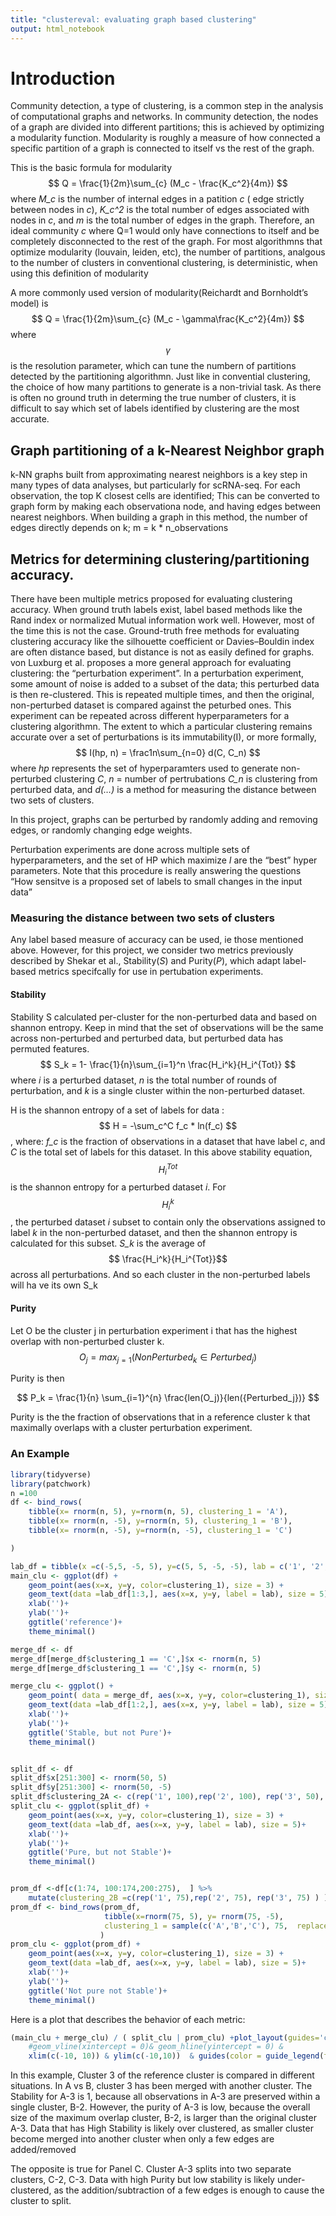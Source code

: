 ```yaml
---
title: "clustereval: evaluating graph based clustering"
output: html_notebook
---
```


# Introduction

  Community detection, a type of clustering, is a common step in the analysis of computational graphs and networks. In community detection, the nodes of a graph are divided into different partitions; this is achieved by optimizing a modularity function. Modularity is roughly a measure of how connected a specific partition of a graph is connected to itself vs the rest of the graph.

This is the basic formula for modularity
$$ Q = \frac{1}{2m}\sum_{c} (M_c - \frac{K_c^2}{4m})  $$
where *M_c* is the number of internal edges in a patition  *c* ( edge strictly between nodes in *c*),
*K_c^2* is the total number of edges associated with nodes in *c*, and *m* is the total number of edges in the graph. Therefore, an ideal community *c* where Q=1 would only have connections to itself and be completely disconnected to the rest of the graph. For most algorithmns that optimize modularity (louvain, leiden, etc), the number of partitions, analgous to the number of clusters in conventional clustering, is deterministic, when using this definition of modularity 

  A more commonly used version of modularity(Reichardt and Bornholdt's model) is 
$$ Q = \frac{1}{2m}\sum_{c} (M_c - \gamma\frac{K_c^2}{4m})  $$ 
where $$ \gamma $$ is the resolution parameter, which can tune the numbern of partitions detected by the partitioning algorithmn. Just like in convential clustering, the choice of how many partitions to generate is a non-trivial task. As there is often no ground truth in determing the true number of clusters, it is difficult to say which set of labels identified by clustering are the most accurate.


## Graph partitioning of a k-Nearest Neighbor graph
k-NN graphs built from approximating nearest neighbors is a key step in many types of data analyses, but particularly for scRNA-seq. For each observation, the top K closest cells are identified; This can be converted to graph form by making each observationa  node, and having edges between nearest neighbors. When building a graph in this method, the number of edges directly depends on k; m = k * n_observations
  
## Metrics for determining clustering/partitioning accuracy.
  There have been multiple metrics proposed for evaluating clustering accuracy. When ground truth labels exist, label based methods like the Rand index or normalized Mutual information work well. However, most of the time this is not the case. Ground-truth free methods for evaluating clustering accuracy like the silhouette coefficient or Davies–Bouldin index are often distance based, but distance is not as easily defined for graphs. 
  von Luxburg et al. proposes a more general approach for evaluating clustering: the "perturbation experiment". In a perturbation experiment, some amount of noise is added to a subset of the data; this perturbed data is then re-clustered. This is repeated multiple times, and then the original, non-perturbed dataset is compared against the peturbed ones.  This experiment can be repeated across different hyperparameters for a clustering algorithmn. The extent to which a particular clustering remains accurate over a set of perturbations is its immutability(I), or more formally, 
  $$ I(hp, n) = \frac1n\sum_{n=0} d(C, C_n) $$
where *hp* represents the set of hyperparamters used to generate non-perturbed clustering *C*,
*n* = number of pertrubations 
*C_n* is clustering from perturbed data, 
and *d(...)* is a method for measuring the distance between two sets of clusters. 

In this project, graphs can be perturbed by  randomly adding and removing edges, or randomly changing edge weights.

Perturbation experiments are done across multiple sets of hyperparameters, and the set of HP which maximize *I* are the "best" hyper parameters. Note that this procedure is really answering the questions "How sensitve is a proposed set of labels to small changes in the input data"

### Measuring the distance between two sets of clusters 
  Any label based measure of accuracy can be used, ie those mentioned above. However, for this project, we consider two metrics previously described by Shekar et al., Stability(*S*) and Purity(*P*), which adapt label-based metrics specifcally for use in pertubation experiments.
  
#### Stability
Stability S calculated per-cluster for the non-perturbed data and based on shannon entropy. Keep in mind that the set of observations will be the same across non-perturbed and perturbed data, but perturbed data has permuted features.
$$ S_k = 1- \frac{1}{n}\sum_{i=1}^n \frac{H_i^k}{H_i^{Tot}} $$
where *i* is a perturbed dataset, *n* is the total number of rounds of perturbation, and *k* is a single cluster within the non-perturbed dataset.

H is the shannon entropy of a set of labels for data : $$ H = -\sum_c^C f_c * ln(f_c) $$, where:
*f_c* is the fraction of observations in a dataset that have label *c*, and *C* is the total set of labels for this dataset. In this above stability equation, $$H_i^{Tot}$$ is the shannon entropy for a perturbed dataset *i*. For $$H_i^k$$, the  perturbed dataset *i* subset to contain only the observations assigned to label *k* in the non-perturbed dataset, and then the shannon entropy is calculated for this subset. *S_k* is the average of $$ \frac{H_i^k}{H_i^{Tot}}$$ across all perturbations. And so each cluster in the non-perturbed labels will ha ve its own S_k 

#### Purity 

Let O be the cluster j in perturbation experiment i that has the highest overlap with non-perturbed cluster k.  $$ O_j =   max_{j=1}( NonPerturbed_k \in Perturbed_j) $$ 

Purity is then

$$ P_k = \frac{1}{n} \sum_{i=1}^{n} \frac{len(O_j)}{len({Perturbed_j})} $$

 Purity is the the fraction of observations that in a reference cluster k that maximally overlaps with a cluster perturbation experiment. 
 
 
 
### An Example 

```r
library(tidyverse)
library(patchwork)
n =100
df <- bind_rows(
    tibble(x= rnorm(n, 5), y=rnorm(n, 5), clustering_1 = 'A'),
    tibble(x= rnorm(n, -5), y=rnorm(n, 5), clustering_1 = 'B'),
    tibble(x= rnorm(n, -5), y=rnorm(n, -5), clustering_1 = 'C')

)

lab_df = tibble(x =c(-5,5, -5, 5), y=c(5, 5, -5, -5), lab = c('1', '2', '3', '4'))
main_clu <- ggplot(df) + 
    geom_point(aes(x=x, y=y, color=clustering_1), size = 3) + 
    geom_text(data =lab_df[1:3,], aes(x=x, y=y, label = lab), size = 5)+
    xlab('')+
    ylab('')+
    ggtitle('reference')+
    theme_minimal()

merge_df <- df
merge_df[merge_df$clustering_1 == 'C',]$x <- rnorm(n, 5)
merge_df[merge_df$clustering_1 == 'C',]$y <- rnorm(n, 5)

merge_clu <- ggplot() + 
    geom_point( data = merge_df, aes(x=x, y=y, color=clustering_1), size = 3) + 
    geom_text(data =lab_df[1:2,], aes(x=x, y=y, label = lab), size = 5)+
    xlab('')+
    ylab('')+
    ggtitle('Stable, but not Pure')+
    theme_minimal()


split_df <- df 
split_df$x[251:300] <- rnorm(50, 5)
split_df$y[251:300] <- rnorm(50, -5)
split_df$clustering_2A <- c(rep('1', 100),rep('2', 100), rep('3', 50), rep('4', 50) )
split_clu <- ggplot(split_df) + 
    geom_point(aes(x=x, y=y, color=clustering_1), size = 3) + 
    geom_text(data =lab_df, aes(x=x, y=y, label = lab), size = 5)+
    xlab('')+
    ylab('')+
    ggtitle('Pure, but not Stable')+
    theme_minimal()


prom_df <-df[c(1:74, 100:174,200:275),  ] %>% 
    mutate(clustering_2B =c(rep('1', 75),rep('2', 75), rep('3', 75) ) )
prom_df <- bind_rows(prom_df, 
                     tibble(x=rnorm(75, 5), y= rnorm(75, -5),
                     clustering_1 = sample(c('A','B','C'), 75,  replace = T), clustering_2B = '4' )
                    )
prom_clu <- ggplot(prom_df) + 
    geom_point(aes(x=x, y=y, color=clustering_1), size = 3) + 
    geom_text(data =lab_df, aes(x=x, y=y, label = lab), size = 5)+
    xlab('')+
    ylab('')+
    ggtitle('Not pure not Stable')+
    theme_minimal()
```

Here is a plot that describes the behavior of each metric:

```r
(main_clu + merge_clu) / ( split_clu | prom_clu) +plot_layout(guides='collect' ) & plot_annotation(tag_levels = 'A') & theme_bw() & 
    #geom_vline(xintercept = 0)& geom_hline(yintercept = 0) & 
    xlim(c(-10, 10)) & ylim(c(-10,10))  & guides(color = guide_legend(title = 'Original Cluster'))


```


  In this example, Cluster 3 of the reference cluster is compared in different situations. In A vs B, cluster 3 has been merged with another cluster. The Stability for A-3  is 1, because all observations in A-3 are preserved within a single cluster, B-2. However, the purity of A-3 is low, because the overall size of the maximum overlap cluster, B-2, is larger than the original cluster A-3. Data that has High Stability is likely over clustered, as smaller cluster become merged into another cluster when only a few edges are added/removed

The opposite is true for Panel C. Cluster A-3 splits into two separate clusters, C-2, C-3. Data with high Purity but low stability is likely under-clustered, as the addition/subtraction of a few edges is enough to cause the cluster to split. 
 
 
 
 
 
 
 
